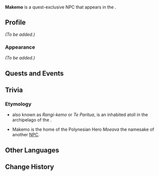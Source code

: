 {{Meta
<!-- Remove this template after adding the missing info -->
|missing_NPC_profile  = yes
<!--
|missing_NPC_idle     = yes
|missing_NPC_dialogue = yes
-->
}}
{{Character Infobox
|type             = Quest NPC
|image            = NPC Makemo.png
|realname         = <!-- Optional, if different from in-game name -->
|deceased         = <!-- Past (for deceased prior to events of the game) or free response -->
|region           = Natlan
|location         = Natlan
|affiliation      = People of the Springs
|title            = 

|ancestry         = <!-- Clan/family -->
|father           = 
|mother           = 
|spouse           = 
|sibling          = 
|child            = 
|relative         = 

|voiceEN          = 
|voiceCN          = 
|voiceJP          = 
|voiceKR          = 
}}
'''Makemo''' is a quest-exclusive NPC that appears in the {{Quest|Flowers Resplendent on the Sun-Scorched Sojourn}}.
<!--
==Location==
{{subst:#tag:gallery|
NPC Location {{subst:#titleparts:{{subst:PAGENAME}}}}.png{{subst:!}}{{subst:#titleparts:{{subst:PAGENAME}}}}'s location
NPC Location {{subst:#titleparts:{{subst:PAGENAME}}}} Context.png{{subst:!}}Additional context
}}
-->
==Profile==
<!--Detailed story/lore information goes here.-->
''(To be added.)''

===Appearance===
<!--Keep appearance section short and concise. Limit to 2 paragraphs with 3-4 sentences each.-->
''(To be added.)''

==Quests and Events==
{{Quests and Events}}
<!--
==Idle Quotes==
{{Dialogue Start}}
: {{DIcon|Idle}} {{Tx}}
:: {{A|VO {{subst:#titleparts:{{subst:PAGENAME}}}} 01.ogg}} "{{Tx}}"
{{Dialogue End}}

==Dialogue==
{{Dialogue Start}}
:'''{{subst:#titleparts:{{subst:PAGENAME}}}}:''' 
:{{DIcon}}
{{Dialogue End}}
<!--
==Event Dialogue==
===Event Name===
{{Dialogue Start}}
:'''{{subst:#titleparts:{{subst:PAGENAME}}}}:'''
{{Dialogue End}}
-->
==Trivia==
===Etymology===
* {{w|Makemo}} also known as ''Rangi-kemo'' or ''Te Paritua'', is an inhabited atoll in the {{w|Tuamotu}} archipelago of the {{w|French Polynesia}}.
* Makemo is the home of the Polynesian Hero ''Moeava'' the namesake of another [[Moeava|NPC]].

==Other Languages==
{{Other Languages|default_hidden=1
|en       = Makemo
|zhs      = 马凯莫
|zhs_rm   = Mǎkǎimò
|zht      = 馬凱莫
|zht_rm   = Mǎkǎimò
|ja       = マクモ
|ko       = 마케모
|es       = Makemo
|fr       = Makemo
|ru       = Макемо
|th       = Makemo
|vi       = Makemo
|de       = Makemo
|id       = Makemo
|pt       = Makemo
|tr       = Makemo
|it       = Makemo
}}

==Change History==
{{Change History|5.0}}
<!--
==References==
{{Reflist}}
-->